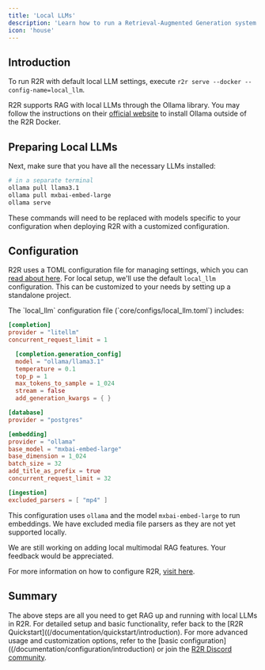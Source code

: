 ```yaml
---
title: 'Local LLMs'
description: 'Learn how to run a Retrieval-Augmented Generation system locally using R2R'
icon: 'house'
---
```


## Introduction

To run R2R with default local LLM settings, execute `r2r serve --docker --config-name=local_llm`.

R2R supports RAG with local LLMs through the Ollama library. You may follow the instructions on their [official website](https://ollama.com/) to install Ollama outside of the R2R Docker.

## Preparing Local LLMs

Next, make sure that you have all the necessary LLMs installed:
```bash
# in a separate terminal
ollama pull llama3.1
ollama pull mxbai-embed-large
ollama serve
```

These commands will need to be replaced with models specific to your configuration when deploying R2R with a customized configuration.

## Configuration

R2R uses a TOML configuration file for managing settings, which you can [read about here](/documentation/configuration/introduction). For local setup, we'll use the default `local_llm` configuration. This can be customized to your needs by setting up a standalone project.

<AccordionGroup>


<Accordion icon="gear" title="Local Configuration Details">
The `local_llm` configuration file (`core/configs/local_llm.toml`) includes:

```toml
[completion]
provider = "litellm"
concurrent_request_limit = 1

  [completion.generation_config]
  model = "ollama/llama3.1"
  temperature = 0.1
  top_p = 1
  max_tokens_to_sample = 1_024
  stream = false
  add_generation_kwargs = { }

[database]
provider = "postgres"

[embedding]
provider = "ollama"
base_model = "mxbai-embed-large"
base_dimension = 1_024
batch_size = 32
add_title_as_prefix = true
concurrent_request_limit = 32

[ingestion]
excluded_parsers = [ "mp4" ]
```

This configuration uses `ollama` and the model `mxbai-embed-large` to run embeddings. We have excluded media file parsers as they are not yet supported locally.

<Note>
We are still working on adding local multimodal RAG features. Your feedback would be appreciated.
</Note>

</Accordion>

</AccordionGroup>

For more information on how to configure R2R, [visit here](/documentation/configuration/introduction).

## Summary

The above steps are all you need to get RAG up and running with local LLMs in R2R. For detailed setup and basic functionality, refer back to the [R2R Quickstart]((/documentation/quickstart/introduction). For more advanced usage and customization options, refer to the [basic configuration]((/documentation/configuration/introduction) or join the [R2R Discord community](https://discord.gg/p6KqD2kjtB).
